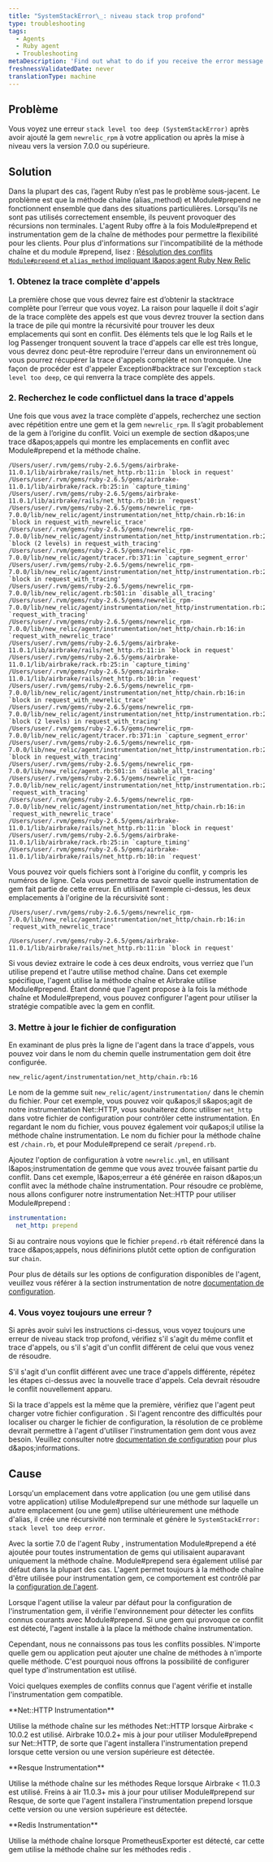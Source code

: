 ```yaml
---
title: "SystemStackError\_: niveau stack trop profond"
type: troubleshooting
tags:
  - Agents
  - Ruby agent
  - Troubleshooting
metaDescription: 'Find out what to do if you receive the error message SystemStackError: stack level too deep on the Error details page in your APM UI.'
freshnessValidatedDate: never
translationType: machine
---
```


## Problème

Vous voyez une erreur `stack level too deep (SystemStackError)` après avoir ajouté la gem `newrelic_rpm` à votre application ou après la mise à niveau vers la version 7.0.0 ou supérieure.

## Solution

Dans la plupart des cas, l’agent Ruby n’est pas le problème sous-jacent. Le problème est que la méthode chaîne (alias\_method) et Module#prepend ne fonctionnent ensemble que dans des situations particulières. Lorsqu&apos;ils ne sont pas utilisés correctement ensemble, ils peuvent provoquer des récursions non terminales. L&apos;agent Ruby offre à la fois Module#prepend et instrumentation gem de la chaîne de méthodes pour permettre la flexibilité pour les clients. Pour plus d&apos;informations sur l&apos;incompatibilité de la méthode chaîne et du module #prepend, lisez : [Résolution des conflits `Module#prepend` et `alias_method` impliquant l&amp;apos;agent Ruby New Relic](https://newrelic.com/blog/best-practices/ruby-agent-module-prepend-alias-method-chains)

### 1. Obtenez la trace complète d&apos;appels

La première chose que vous devrez faire est d’obtenir la stacktrace complète pour l’erreur que vous voyez. La raison pour laquelle il doit s&apos;agir de la trace complète des appels est que vous devrez trouver la section dans la trace de pile qui montre la récursivité pour trouver les deux emplacements qui sont en conflit. Des éléments tels que le log Rails et le log Passenger tronquent souvent la trace d&apos;appels car elle est très longue, vous devrez donc peut-être reproduire l&apos;erreur dans un environnement où vous pourrez récupérer la trace d&apos;appels complète et non tronquée. Une façon de procéder est d&apos;appeler Exception#backtrace sur l&apos;exception `stack level too deep`, ce qui renverra la trace complète des appels.

### 2. Recherchez le code conflictuel dans la trace d&apos;appels

Une fois que vous avez la trace complète d&apos;appels, recherchez une section avec répétition entre une gem et la gem `newrelic_rpm`. Il s’agit probablement de la gem à l’origine du conflit. Voici un exemple de section d&amp;apos;une trace d&amp;apos;appels qui montre les emplacements en conflit avec Module#prepend et la méthode chaîne.

```
/Users/user/.rvm/gems/ruby-2.6.5/gems/airbrake-11.0.1/lib/airbrake/rails/net_http.rb:11:in `block in request'
/Users/user/.rvm/gems/ruby-2.6.5/gems/airbrake-11.0.1/lib/airbrake/rack.rb:25:in `capture_timing'
/Users/user/.rvm/gems/ruby-2.6.5/gems/airbrake-11.0.1/lib/airbrake/rails/net_http.rb:10:in `request'
/Users/user/.rvm/gems/ruby-2.6.5/gems/newrelic_rpm-7.0.0/lib/new_relic/agent/instrumentation/net_http/chain.rb:16:in `block in request_with_newrelic_trace'
/Users/user/.rvm/gems/ruby-2.6.5/gems/newrelic_rpm-7.0.0/lib/new_relic/agent/instrumentation/net_http/instrumentation.rb:26:in `block (2 levels) in request_with_tracing'
/Users/user/.rvm/gems/ruby-2.6.5/gems/newrelic_rpm-7.0.0/lib/new_relic/agent/tracer.rb:371:in `capture_segment_error'
/Users/user/.rvm/gems/ruby-2.6.5/gems/newrelic_rpm-7.0.0/lib/new_relic/agent/instrumentation/net_http/instrumentation.rb:25:in `block in request_with_tracing'
/Users/user/.rvm/gems/ruby-2.6.5/gems/newrelic_rpm-7.0.0/lib/new_relic/agent.rb:501:in `disable_all_tracing'
/Users/user/.rvm/gems/ruby-2.6.5/gems/newrelic_rpm-7.0.0/lib/new_relic/agent/instrumentation/net_http/instrumentation.rb:24:in `request_with_tracing'
/Users/user/.rvm/gems/ruby-2.6.5/gems/newrelic_rpm-7.0.0/lib/new_relic/agent/instrumentation/net_http/chain.rb:16:in `request_with_newrelic_trace'
/Users/user/.rvm/gems/ruby-2.6.5/gems/airbrake-11.0.1/lib/airbrake/rails/net_http.rb:11:in `block in request'
/Users/user/.rvm/gems/ruby-2.6.5/gems/airbrake-11.0.1/lib/airbrake/rack.rb:25:in `capture_timing'
/Users/user/.rvm/gems/ruby-2.6.5/gems/airbrake-11.0.1/lib/airbrake/rails/net_http.rb:10:in `request'
/Users/user/.rvm/gems/ruby-2.6.5/gems/newrelic_rpm-7.0.0/lib/new_relic/agent/instrumentation/net_http/chain.rb:16:in `block in request_with_newrelic_trace'
/Users/user/.rvm/gems/ruby-2.6.5/gems/newrelic_rpm-7.0.0/lib/new_relic/agent/instrumentation/net_http/instrumentation.rb:26:in `block (2 levels) in request_with_tracing'
/Users/user/.rvm/gems/ruby-2.6.5/gems/newrelic_rpm-7.0.0/lib/new_relic/agent/tracer.rb:371:in `capture_segment_error'
/Users/user/.rvm/gems/ruby-2.6.5/gems/newrelic_rpm-7.0.0/lib/new_relic/agent/instrumentation/net_http/instrumentation.rb:25:in `block in request_with_tracing'
/Users/user/.rvm/gems/ruby-2.6.5/gems/newrelic_rpm-7.0.0/lib/new_relic/agent.rb:501:in `disable_all_tracing'
/Users/user/.rvm/gems/ruby-2.6.5/gems/newrelic_rpm-7.0.0/lib/new_relic/agent/instrumentation/net_http/instrumentation.rb:24:in `request_with_tracing'
/Users/user/.rvm/gems/ruby-2.6.5/gems/newrelic_rpm-7.0.0/lib/new_relic/agent/instrumentation/net_http/chain.rb:16:in `request_with_newrelic_trace'
/Users/user/.rvm/gems/ruby-2.6.5/gems/airbrake-11.0.1/lib/airbrake/rails/net_http.rb:11:in `block in request'
/Users/user/.rvm/gems/ruby-2.6.5/gems/airbrake-11.0.1/lib/airbrake/rack.rb:25:in `capture_timing'
/Users/user/.rvm/gems/ruby-2.6.5/gems/airbrake-11.0.1/lib/airbrake/rails/net_http.rb:10:in `request'
```

Vous pouvez voir quels fichiers sont à l&apos;origine du conflit, y compris les numéros de ligne. Cela vous permettra de savoir quelle instrumentation de gem fait partie de cette erreur. En utilisant l&apos;exemple ci-dessus, les deux emplacements à l&apos;origine de la récursivité sont :

```
/Users/user/.rvm/gems/ruby-2.6.5/gems/newrelic_rpm-7.0.0/lib/new_relic/agent/instrumentation/net_http/chain.rb:16:in `request_with_newrelic_trace'
```

```
/Users/user/.rvm/gems/ruby-2.6.5/gems/airbrake-11.0.1/lib/airbrake/rails/net_http.rb:11:in `block in request'
```

Si vous deviez extraire le code à ces deux endroits, vous verriez que l&apos;un utilise prepend et l&apos;autre utilise method chaîne. Dans cet exemple spécifique, l&apos;agent utilise la méthode chaîne et Airbrake utilise Module#prepend. Étant donné que l&apos;agent propose à la fois la méthode chaîne et Module#prepend, vous pouvez configurer l&apos;agent pour utiliser la stratégie compatible avec la gem en conflit.

### 3. Mettre à jour le fichier de configuration

En examinant de plus près la ligne de l&apos;agent dans la trace d&apos;appels, vous pouvez voir dans le nom du chemin quelle instrumentation gem doit être configurée.

```
new_relic/agent/instrumentation/net_http/chain.rb:16
```

Le nom de la gemme suit `new_relic/agent/instrumentation/` dans le chemin du fichier. Pour cet exemple, vous pouvez voir qu&amp;apos;il s&amp;apos;agit de notre instrumentation Net::HTTP, vous souhaiterez donc utiliser `net_http` dans votre fichier de configuration pour contrôler cette instrumentation. En regardant le nom du fichier, vous pouvez également voir qu&amp;apos;il utilise la méthode chaîne instrumentation. Le nom du fichier pour la méthode chaîne est `/chain.rb`, et pour Module#prepend ce serait `/prepend.rb`.

Ajoutez l&apos;option de configuration à votre `newrelic.yml`, en utilisant l&amp;apos;instrumentation de gemme que vous avez trouvée faisant partie du conflit. Dans cet exemple, l&amp;apos;erreur a été générée en raison d&amp;apos;un conflit avec la méthode chaîne instrumentation. Pour résoudre ce problème, nous allons configurer notre instrumentation Net::HTTP pour utiliser Module#prepend :

```yml
instrumentation:
  net_http: prepend
```

Si au contraire nous voyions que le fichier `prepend.rb` était référencé dans la trace d&amp;apos;appels, nous définirions plutôt cette option de configuration sur `chain`.

Pour plus de détails sur les options de configuration disponibles de l&apos;agent, veuillez vous référer à la section instrumentation de notre [documentation de configuration](/docs/agents/ruby-agent/configuration/ruby-agent-configuration/#instrumentation).

### 4. Vous voyez toujours une erreur ?

Si après avoir suivi les instructions ci-dessus, vous voyez toujours une erreur de niveau stack trop profond, vérifiez s&apos;il s&apos;agit du même conflit et trace d&apos;appels, ou s&apos;il s&apos;agit d&apos;un conflit différent de celui que vous venez de résoudre.

S&apos;il s&apos;agit d&apos;un conflit différent avec une trace d&apos;appels différente, répétez les étapes ci-dessus avec la nouvelle trace d&apos;appels. Cela devrait résoudre le conflit nouvellement apparu.

Si la trace d&apos;appels est la même que la première, vérifiez que l&apos;agent peut charger votre fichier configuration . Si l&apos;agent rencontre des difficultés pour localiser ou charger le fichier de configuration, la résolution de ce problème devrait permettre à l&apos;agent d&apos;utiliser l&apos;instrumentation gem dont vous avez besoin. Veuillez consulter notre [documentation de configuration](/docs/agents/ruby-agent/configuration/ruby-agent-configuration/) pour plus d&amp;apos;informations.

## Cause

Lorsqu&apos;un emplacement dans votre application (ou une gem utilisé dans votre application) utilise Module#prepend sur une méthode sur laquelle un autre emplacement (ou une gem) utilise ultérieurement une méthode d&apos;alias, il crée une récursivité non terminale et génère le `SystemStackError: stack level too deep error`.

Avec la sortie 7.0 de l&apos;agent Ruby , instrumentation Module#prepend a été ajoutée pour toutes instrumentation de gems qui utilisaient auparavant uniquement la méthode chaîne. Module#prepend sera également utilisé par défaut dans la plupart des cas. L&apos;agent permet toujours à la méthode chaîne d&apos;être utilisée pour instrumentation gem, ce comportement est contrôlé par la [configuration de l&apos;agent](/docs/agents/ruby-agent/configuration/ruby-agent-configuration/#instrumentation).

Lorsque l&apos;agent utilise la valeur par défaut pour la configuration de l&apos;instrumentation gem, il vérifie l&apos;environnement pour détecter les conflits connus courants avec Module#prepend. Si une gem qui provoque ce conflit est détecté, l&apos;agent installe à la place la méthode chaîne instrumentation.

Cependant, nous ne connaissons pas tous les conflits possibles. N&apos;importe quelle gem ou application peut ajouter une chaîne de méthodes à n&apos;importe quelle méthode. C&apos;est pourquoi nous offrons la possibilité de configurer quel type d&apos;instrumentation est utilisé.

Voici quelques exemples de conflits connus que l&apos;agent vérifie et installe l&apos;instrumentation gem compatible.

<DNT>
  **Net::HTTP Instrumentation**
</DNT>

Utilise la méthode chaîne sur les méthodes Net::HTTP lorsque Airbrake &lt; 10.0.2 est utilisé. Airbrake 10.0.2+ mis à jour pour utiliser Module#prepend sur Net::HTTP, de sorte que l&apos;agent installera l&apos;instrumentation prepend lorsque cette version ou une version supérieure est détectée.

<DNT>
  **Resque Instrumentation**
</DNT>

Utilise la méthode chaîne sur les méthodes Reque lorsque Airbrake &lt; 11.0.3 est utilisé. Freins à air 11.0.3+ mis à jour pour utiliser Module#prepend sur Resque, de sorte que l&apos;agent installera l&apos;instrumentation prepend lorsque cette version ou une version supérieure est détectée.

<DNT>
  **Redis Instrumentation**
</DNT>

Utilise la méthode chaîne lorsque PrometheusExporter est détecté, car cette gem utilise la méthode chaîne sur les méthodes redis .